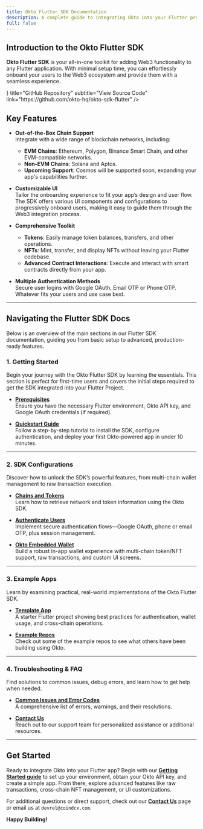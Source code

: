 ```yaml
---
title: Okto Flutter SDK Documentation
description: A complete guide to integrating Okto into your Flutter projects.
full: false
---
```



## Introduction to the Okto Flutter SDK

**Okto Flutter SDK** is your all-in-one toolkit for adding Web3 functionality to any Flutter application. With minimal setup time, you can effortlessly onboard your users to the Web3 ecosystem and provide them with a seamless experience.
<div className="my-6">
  <TechnologyCard
    icon={<IoCodeSlashOutline size={"1.5rem"} />}
    title="GitHub Repository"
    subtitle="View Source Code"
    link="https://github.com/okto-hq/okto-sdk-flutter"
  />
</div>

## Key Features

- **Out-of-the-Box Chain Support**  
  Integrate with a wide range of blockchain networks, including:
  - **EVM Chains**: Ethereum, Polygon, Binance Smart Chain, and other EVM-compatible networks.
  - **Non-EVM Chains**: Solana and Aptos.
  - **Upcoming Support**: Cosmos will be supported soon, expanding your app's capabilities further.


- **Customizable UI**  
  Tailor the onboarding experience to fit your app’s design and user flow. The SDK offers various UI components and configurations to progressively onboard users, making it easy to guide them through the Web3 integration process.


- **Comprehensive Toolkit**  
  - **Tokens**: Easily manage token balances, transfers, and other operations.  
  - **NFTs**: Mint, transfer, and display NFTs without leaving your Flutter codebase.  
  - **Advanced Contract Interactions**: Execute and interact with smart contracts directly from your app.

- **Multiple Authentication Methods**  
  Secure user logins with Google OAuth, Email OTP or Phone OTP. Whatever fits your users and use case best.

---

## Navigating the Flutter SDK Docs

Below is an overview of the main sections in our Flutter SDK documentation, guiding you from basic setup to advanced, production-ready features.

### 1. Getting Started

Begin your journey with the Okto Flutter SDK by learning the essentials. This section is perfect for first-time users and covers the initial steps required to get the SDK integrated into your Flutter Project.


- [**Prerequisites**](/docs/flutter-sdk/getting-started/prerequisites)  
  Ensure you have the necessary Flutter environment, Okto API key, and Google OAuth credentials (if required).

- [**Quickstart Guide**](/docs/flutter-sdk/getting-started/new-okto-flutter-setup)  
  Follow a step-by-step tutorial to install the SDK, configure authentication, and deploy your first Okto-powered app in under 10 minutes.

---

### 2. SDK Configurations

Discover how to unlock the SDK’s powerful features, from multi-chain wallet management to raw transaction execution.

- [**Chains and Tokens**](/docs/flutter-sdk/chains-tokens/supported-networks)  
  Learn how to retrieve network and token information using the Okto SDK.

- [**Authenticate Users**](/docs/flutter-sdk/authenticate-users/google-oauth/learn)  
  Implement secure authentication flows—Google OAuth, phone or email OTP, plus session management.

- [**Okto Embedded Wallet**](/docs/flutter-sdk/okto-embedded-wallet/setup-embedded-wallets/create-embedded-wallets)  
  Build a robust in-app wallet experience with multi-chain token/NFT support, raw transactions, and custom UI screens.

---

### 3. Example Apps

Learn by examining practical, real-world implementations of the Okto Flutter SDK.

- [**Template App**](/docs/flutter-sdk/example-apps/template-app)  
  A starter Flutter project showing best practices for authentication, wallet usage, and cross-chain operations.

- [**Example Repos**](/docs/flutter-sdk/example-apps/example-repos)  
  Check out some of the example repos to see what others have been building using Okto.

---

### 4. Troubleshooting & FAQ

Find solutions to common issues, debug errors, and learn how to get help when needed.

- [**Common Issues and Error Codes**](/docs/flutter-sdk/troubleshooting-faq/sdk-error-warnings)  
  A comprehensive list of errors, warnings, and their resolutions. 

- [**Contact Us**](/docs/flutter-sdk/troubleshooting-faq/contact-us)  
  Reach out to our support team for personalized assistance or additional resources.

---

## Get Started

Ready to integrate Okto into your Flutter app? Begin with our [**Getting Started guide**](/docs/flutter-sdk/getting-started/new-okto-flutter-setup) to set up your environment, obtain your Okto API key, and create a simple app. From there, explore advanced features like raw transactions, cross-chain NFT management, or UI customizations.

For additional questions or direct support, check out our [**Contact Us**](/docs/flutter-sdk/troubleshooting-faq/contact-us) page or email us at `devrel@coindcx.com`.

**Happy Building!**

